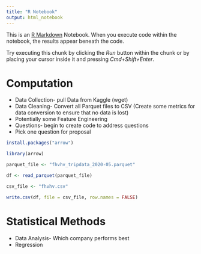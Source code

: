 ```yaml
---
title: "R Notebook"
output: html_notebook
---
```


This is an [R Markdown](http://rmarkdown.rstudio.com) Notebook. When you execute code within the notebook, the results appear beneath the code. 

Try executing this chunk by clicking the *Run* button within the chunk or by placing your cursor inside it and pressing *Cmd+Shift+Enter*. 


# Computation
* Data Collection- pull Data from Kaggle (wget)
* Data Cleaning- Convert all Parquet files to CSV (Create some metrics for data conversion to ensure that no data is lost)
* Potentially some Feature Engineering
* Questions- begin to create code to address questions
* Pick one question for proposal

```r
install.packages("arrow")

library(arrow)

```


```r
parquet_file <- "fhvhv_tripdata_2020-05.parquet"

df <- read_parquet(parquet_file)

csv_file <- "fhvhv.csv"

write.csv(df, file = csv_file, row.names = FALSE)

```


# Statistical Methods

* Data Analysis- Which company performs best
* Regression

